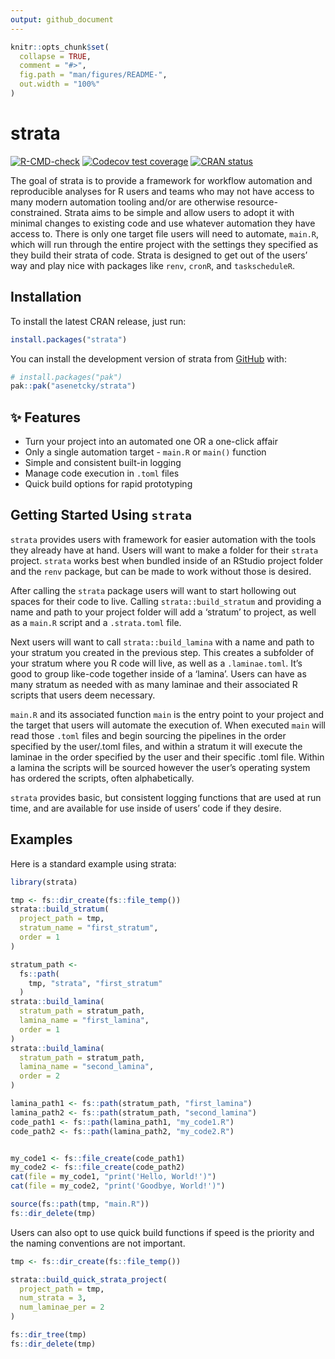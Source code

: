 ```yaml
---
output: github_document
---
```


<!-- README.md is generated from README.Rmd. Please edit that file -->

```r
knitr::opts_chunk$set(
  collapse = TRUE,
  comment = "#>",
  fig.path = "man/figures/README-",
  out.width = "100%"
)
```

# strata

<!-- badges: start -->
[![R-CMD-check](https://github.com/asenetcky/strata/actions/workflows/R-CMD-check.yaml/badge.svg)](https://github.com/asenetcky/strata/actions/workflows/R-CMD-check.yaml)
[![Codecov test coverage](https://codecov.io/gh/asenetcky/strata/graph/badge.svg)](https://app.codecov.io/gh/asenetcky/strata)
[![CRAN status](https://www.r-pkg.org/badges/version/strata)](https://CRAN.R-project.org/package=strata)
<!-- badges: end -->

The goal of strata is to provide a framework for workflow automation
and reproducible analyses for R users and teams who may not have access
to many modern automation tooling and/or are otherwise 
resource-constrained. Strata aims to be simple and allow users to
adopt it with minimal changes to existing code and use whatever automation
they have access to.  There is only one target file users will need to automate, `main.R`, which will run through the entire project with the 
settings they specified as they build their strata of code.  Strata is 
designed to get out of the users' way and play nice with packages like
`renv`, `cronR`, and `taskscheduleR`.

## Installation

To install the latest CRAN release, just run:

```r
install.packages("strata")
```


You can install the development version of strata from [GitHub](https://github.com/) with:

``` r
# install.packages("pak")
pak::pak("asenetcky/strata")
```

## ✨ Features

- Turn your project into an automated one OR a one-click affair
- Only a single automation target - `main.R` or `main()` function
- Simple and consistent built-in logging
- Manage code execution in `.toml` files
- Quick build options for rapid prototyping


## Getting Started Using `strata`

`strata` provides users with framework for easier 
automation with the tools they already have at hand.
Users will want to make a folder for their `strata`
project. `strata` works best when bundled inside of an
RStudio project folder and the `renv` package, but can 
be made to work without those is desired.

After calling the `strata` package users will want to 
start hollowing out spaces for their code to live.  Calling
`strata::build_stratum` and providing a name and path
to your project folder will add a 'stratum' to project, as well
as a `main.R` script and a `.strata.toml` file. 

Next users will want to call `strata::build_lamina` with a name
and path to your stratum you created in the previous step. 
This creates a subfolder of your stratum where you R code will
live, as well as a `.laminae.toml`.  It's good to group 
like-code together inside of a 'lamina'. Users can have as many
stratum as needed with as many laminae and their associated R 
scripts that users deem necessary.  

`main.R` and its associated function `main` is the entry point 
to your project and the target that users will automate the 
execution of. When executed `main` will read those `.toml` files
and begin sourcing the pipelines in the order specified by the 
user/.toml files, and within a stratum it will execute the 
laminae in the order specified by the user and their specific
.toml file.  Within a lamina the scripts will be sourced 
however the user's operating system has ordered the scripts,
often alphabetically.

`strata` provides basic, but consistent logging functions that
are used at run time, and are available for use inside of users'
code if they desire.


## Examples


Here is a standard example using strata:

```r
library(strata)

tmp <- fs::dir_create(fs::file_temp())
strata::build_stratum(
  project_path = tmp,
  stratum_name = "first_stratum",
  order = 1
)

stratum_path <-
  fs::path(
    tmp, "strata", "first_stratum"
  )
strata::build_lamina(
  stratum_path = stratum_path,
  lamina_name = "first_lamina",
  order = 1
)
strata::build_lamina(
  stratum_path = stratum_path,
  lamina_name = "second_lamina",
  order = 2
)

lamina_path1 <- fs::path(stratum_path, "first_lamina")
lamina_path2 <- fs::path(stratum_path, "second_lamina")
code_path1 <- fs::path(lamina_path1, "my_code1.R")
code_path2 <- fs::path(lamina_path2, "my_code2.R")


my_code1 <- fs::file_create(code_path1)
my_code2 <- fs::file_create(code_path2)
cat(file = my_code1, "print('Hello, World!')")
cat(file = my_code2, "print('Goodbye, World!')")

source(fs::path(tmp, "main.R"))
fs::dir_delete(tmp)
```

Users can also opt to use quick build functions if speed is the priority
and the naming conventions are not important. 

```r
tmp <- fs::dir_create(fs::file_temp())

strata::build_quick_strata_project(
  project_path = tmp,
  num_strata = 3,
  num_laminae_per = 2
)

fs::dir_tree(tmp)
fs::dir_delete(tmp)
```

